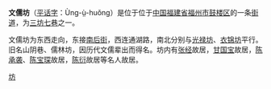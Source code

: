 {{文物保护单位
| 级别 = 全国
| 名称 = 三坊七巷和朱紫坊建筑群
| 编号 = 6-583
| 分类 = 古建筑
| 时代 = [[明|明]]至[[中華民國|民国]]
| 所在 = [[福建省|福建省]][[福州市|福州市]]
| 登录 = 2006年
| Cat = 福建全国重点文物保护单位
}}
'''文儒坊'''（[[平话字|平话字]]：Ùng-ṳ̀-huŏng）是位于位于[[中国|中国]][[福建省|福建省]][[福州市|福州市]][[鼓楼区_(福州市)|鼓楼区]]的一条[[街道|街道]]，为[[三坊七巷|三坊七巷]]之一。

文儒坊为东西走向，东接[[南后街|南后街]]，西连通湖路，南北分别与[[光禄坊|光禄坊]]、[[衣锦坊|衣锦坊]]平行。旧名山阴巷、儒林坊，因历代文儒辈出而得名。坊内有[[张经|张经]]故居，[[甘国宝|甘国宝]]故居，[[陈承袭|陈承袭]]、[[陈宝琛|陈宝琛]]故居，[[陈衍|陈衍]]故居等名人故居。

{{福建全国重点文物保护单位}}
[[Category:三坊七巷|坊]]